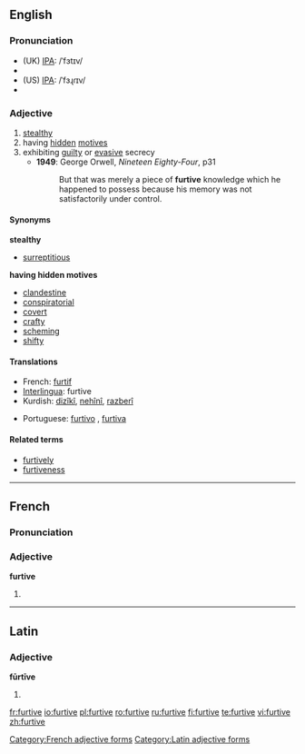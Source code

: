 ==English==

===Pronunciation===
*(UK) [[IPA]]: /ˈfɜtɪv/
*{{audio|en-uk-Furtive.ogg|Audio (UK)}}
*(US) [[IPA]]: /ˈfɜɻɾɪv/
*{{audio|en-us-furtive.ogg|Audio (US)}}

===Adjective===
{{en-adj}}

# [[stealthy]]
# having [[hidden]] [[motive]]s
# exhibiting [[guilty]] or [[evasive]] secrecy
#*'''1949''': George Orwell, ''Nineteen Eighty-Four'', p31
#*:But that was merely a piece of '''furtive''' knowledge which he happened to possess because his memory was not satisfactorily under control.

====Synonyms====
'''stealthy'''
*[[surreptitious]]

'''having hidden motives'''
*[[clandestine]]
*[[conspiratorial]]
*[[covert]]
*[[crafty]]
*[[scheming]]
*[[shifty]]

====Translations====
{{top}}
*French: [[furtif]]
*[[Interlingua]]: furtive
*Kurdish: [[dizîkî]], [[nehînî]], [[razberî]]
{{mid}}
*Portuguese: [[furtivo]] {{m}}, [[furtiva]] {{f}}
{{bottom}}

====Related terms====
* [[furtively]]
* [[furtiveness]]

----

==French==
===Pronunciation===
{{IPA|/fyʁtiv/}}

===Adjective===
'''furtive''' {{f}}

# {{feminine of|[[furtif]]|lang=French}}

[[Category:French adjective forms]]

----

==Latin==

===Adjective===
'''fūrtīve'''

# {{inflection of|furtivus#Latin|fūrtīvus|m|voc|s}}

[[Category:Latin adjective forms]]

[[fr:furtive]]
[[io:furtive]]
[[pl:furtive]]
[[ro:furtive]]
[[ru:furtive]]
[[fi:furtive]]
[[te:furtive]]
[[vi:furtive]]
[[zh:furtive]]